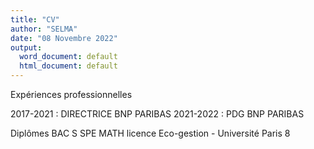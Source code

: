 ---
title: "CV"
author: "SELMA"
date: "08 Novembre 2022"
output:
  word_document: default
  html_document: default
---




Expériences professionnelles 

2017-2021 : DIRECTRICE BNP PARIBAS
2021-2022 : PDG BNP PARIBAS


Diplômes 
BAC S SPE MATH
licence Eco-gestion  - Université Paris 8

